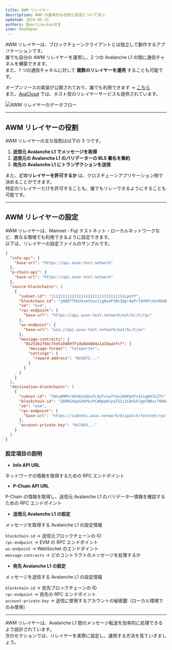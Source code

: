 ```yaml
---
title: AWM リレイヤー  
description: AWM の基本的な役割と設定について学ぶ  
updated: 2024-05-31  
authors: [martineckardt]  
icon: BookOpen  
---
```


AWM リレイヤーは、ブロックチェーンクライアントとは独立して動作するアプリケーションです。  
誰でも自分の AWM リレイヤーを運用し、2 つの Avalanche L1 の間に通信チャネルを構築できます。  
また、1 つの通信チャネルに対して **複数のリレイヤーを運用** することも可能です。  

オープンソースの実装が公開されており、誰でも利用できます → [こちら](https://github.com/ava-labs/awm-relayer)  
また、[AvaCloud](https://www.avacloud.io) では、ホスト型のリレイヤーサービスも提供されています。

![AWM リレイヤーのデータフロー](/course-images/teleporter/teleporter-source-destination-with-relayer.png)

---

## AWM リレイヤーの役割  

AWM リレイヤーの主な役割は以下の 3 つです。  

1. **送信元 Avalanche L1 でメッセージを取得**  
2. **送信元の Avalanche L1 のバリデーターの BLS 署名を集約**  
3. **宛先の Avalanche L1 にトランザクションを送信**  

また、**どのリレイヤーを許可するか** は、クロスチェーンアプリケーション側で決めることができます。  
特定のリレイヤーだけを許可することも、誰でもリレーできるようにすることも可能です。

---

## AWM リレイヤーの設定  

AWM リレイヤーは、Mainnet・Fuji テストネット・ローカルネットワークなど、異なる環境でも利用できるように設定できます。  
以下は、リレイヤーの設定ファイルのサンプルです。

```json title="https://github.com/ava-labs/awm-relayer/blob/main/sample-relayer-config.json"
{
  "info-api": {
    "base-url": "https://api.avax-test.network"
  },
  "p-chain-api": {
    "base-url": "https://api.avax-test.network"
  },
  "source-blockchains": [
    {
      "subnet-id": "11111111111111111111111111111111LpoYY",
      "blockchain-id": "yH8D7ThNJkxmtkuv2jgBa4P1Rn3Qpr4pPr7QYNfcdoS6k6HWp",
      "vm": "evm",
      "rpc-endpoint": {
        "base-url": "https://api.avax-test.network/ext/bc/C/rpc"
      },
      "ws-endpoint": {
        "base-url": "wss://api.avax-test.network/ext/bc/C/ws"
      },
      "message-contracts": {
        "0x253b2784c75e510dD0fF1da844684a1aC0aa5fcf": {
          "message-format": "teleporter",
          "settings": {
            "reward-address": "0x5072..."
          }
        }
      }
    }
  ],
  "destination-blockchains": [
    {
      "subnet-id": "7WtoAMPhrmh5KosDUsFL9yTcvw7YSxiKHPpdfs4JsgW47oZT5",
      "blockchain-id": "2D8RG4UpSXbPbvPCAWppNJyqTG2i2CAXSkTgmTBBvs7GKNZjsY",
      "vm": "evm",
      "rpc-endpoint": {
        "base-url": "https://subnets.avax.network/dispatch/testnet/rpc"
      },
      "account-private-key": "0x7493..."
    }
  ]
}
```

### 設定項目の説明  

- **Info API URL**  

ネットワークの情報を取得するための RPC エンドポイント  

- **P-Chain API URL**  

P-Chain の情報を取得し、送信元 Avalanche L1 のバリデーター情報を確認するための RPC エンドポイント  

- **送信元 Avalanche L1 の設定**  

メッセージを取得する Avalanche L1 の設定情報  

`blockchain-id` → 送信元ブロックチェーンの ID  
`rpc-endpoint` → EVM の RPC エンドポイント  
`ws-endpoint` → WebSocket のエンドポイント  
`message-contracts` → どのコントラクトのメッセージを処理するか  

- **宛先 Avalanche L1 の設定**  

メッセージを送信する Avalanche L1 の設定情報  

`blockchain-id` → 宛先ブロックチェーンの ID  
`rpc-endpoint` → 宛先の RPC エンドポイント  
`account-private-key` → 送信に使用するアカウントの秘密鍵（ローカル環境でのみ使用）  

---

AWM リレイヤーは、Avalanche L1 間のメッセージ転送を効率的に処理できるよう設計されています。  
次のセクションでは、リレイヤーを実際に設定し、運用する方法を見ていきましょう。